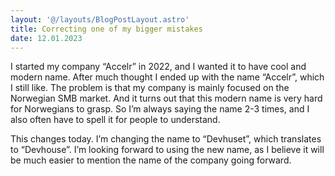 ```yaml
---
layout: '@/layouts/BlogPostLayout.astro'
title: Correcting one of my bigger mistakes
date: 12.01.2023
---
```


I started my company “Accelr” in 2022, and I wanted it to have cool and modern name. After much thought I ended up with the name “Accelr”, which I still like. The problem is that my company is mainly focused on the Norwegian SMB market. And it turns out that this modern name is very hard for Norwegians to grasp. So I’m always saying the name 2-3 times, and I also often have to spell it for people to understand.

This changes today. I’m changing the name to “Devhuset”, which translates to “Devhouse”. I’m looking forward to using the new name, as I believe it will be much easier to mention the name of the company going forward.